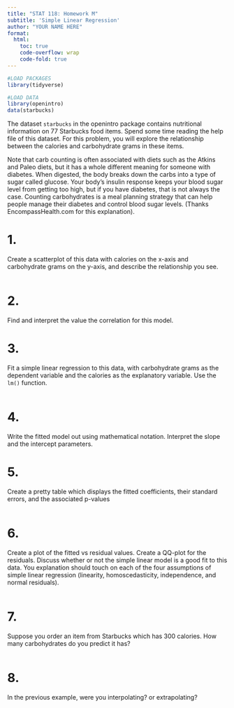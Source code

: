 ```yaml
---
title: "STAT 118: Homework M"
subtitle: 'Simple Linear Regression'
author: "YOUR NAME HERE"
format:
  html:
    toc: true
    code-overflow: wrap
    code-fold: true
---
```


```r
#LOAD PACKAGES 
library(tidyverse)
```


```r
#LOAD DATA
library(openintro)
data(starbucks)
```

The dataset `starbucks` in the openintro package contains nutritional information on 77 Starbucks food items. Spend some time reading the help file of this dataset. For this problem, you will explore the relationship between the calories and carbohydrate grams in these items.

Note that carb counting is often associated with diets such as the Atkins and Paleo diets, but it has a whole different meaning for someone with diabetes. When digested, the body breaks down the carbs into a type of sugar called glucose. Your body’s insulin response keeps your blood sugar level from getting too high, but if you have diabetes, that is not always the case. Counting carbohydrates is a meal planning strategy that can help people manage their diabetes and control blood sugar levels. (Thanks EncompassHealth.com for this explanation). 

# 1. 
Create a scatterplot of this data with calories on the x-axis and carbohydrate grams on the y-axis, and describe the relationship you see.

```r

```

# 2.
Find and interpret the value the correlation for this model.


# 3.
Fit a simple linear regression to this data, with carbohydrate grams as the dependent variable and the calories as the explanatory variable. Use the `lm()` function.

```r

```


# 4.
Write the fitted model out using mathematical notation. Interpret the slope and the intercept parameters.

# 5.
Create a pretty table which displays the fitted coefficients, their  standard errors, and the associated p-values 


```r

```

# 6.
Create a plot of the fitted vs residual values. Create a QQ-plot for the residuals. Discuss whether or not the simple linear model is a good fit to this data. You explanation should touch on each of the four assumptions of simple linear regression (linearity, homoscedasticity, independence, and normal residuals). 

```r

```

# 7. 
Suppose you order an item from Starbucks which has 300 calories. How many carbohydrates do you predict it has? 

```r

```

# 8.
In the previous example, were you interpolating? or extrapolating? 

